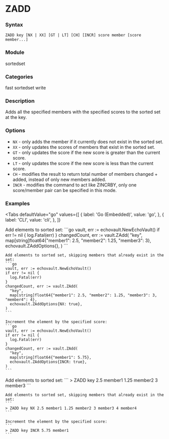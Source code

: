
# ZADD

### Syntax
```
ZADD key [NX | XX] [GT | LT] [CH] [INCR] score member [score member...]
```

### Module
<span className="acl-category">sortedset</span>

### Categories 
<span className="acl-category">fast</span>
<span className="acl-category">sortedset</span>
<span className="acl-category">write</span>

### Description 
Adds all the specified members with the specified scores to the sorted set at the key. 

### Options 
- `NX` - only adds the member if it currently does not exist in the sorted set.
- `XX` - only updates the scores of members that exist in the sorted set.
- `GT` - only updates the score if the new score is greater than the current score.
- `LT` - only updates the score if the new score is less than the current score.
- `CH` - modifies the result to return total number of members changed + added, instead of only new members added.
- `INCR` - modifies the command to act like ZINCRBY, only one score/member pair can be specified in this mode.

### Examples

<Tabs
  defaultValue="go"
  values={[
    { label: 'Go (Embedded)', value: 'go', },
    { label: 'CLI', value: 'cli', },
  ]}
>
  <TabItem value="go">
    Add elements to sorted set:
    ```go
    vault, err := echovault.NewEchoVault()
    if err != nil {
      log.Fatal(err)
    }
    changedCount, err := vault.ZAdd( 
      "key",
      map[string]float64{"member1": 2.5, "member2": 1.25, "member3": 3},
      echovault.ZAddOptions{},
    )
    ```

    Add elements to sorted set, skipping members that already exist in the set:
    ```go
    vault, err := echovault.NewEchoVault()
    if err != nil {
      log.Fatal(err)
    }
    changedCount, err := vault.ZAdd(
      "key",
      map[string]float64{"member1": 2.5, "member2": 1.25, "member3": 3, "member4": 4},
      echovault.ZAddOptions{NX: true},
    )
    ```

    Increment the element by the specified score:
    ```go
    vault, err := echovault.NewEchoVault()
    if err != nil {
      log.Fatal(err)
    }
    changedCount, err := vault.ZAdd(
      "key",
      map[string]float64{"member1": 5.75},
      echovault.ZAddOptions{INCR: true},
    )
    ```
  </TabItem>
  <TabItem value="cli">
    Add elements to sorted set:
    ```
    > ZADD key 2.5 member1 1.25 member2 3 member3
    ```

    Add elements to sorted set, skipping members that already exist in the set:
    ```
    > ZADD key NX 2.5 member1 1.25 member2 3 member3 4 member4
    ```

    Increment the element by the specified score:
    ```
    > ZADD key INCR 5.75 member1
    ```
  </TabItem>
</Tabs>
